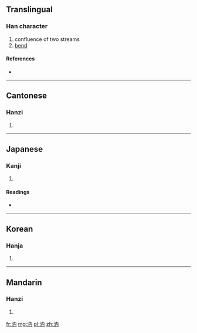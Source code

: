 ==Translingual==

===Han character===
{{Han char|rn=85|rad=水|as=04|sn=7|four=3412<sub>7</sub>|canj=水人月 (EOB)}}

# confluence of two streams
# [[bend]]

====References====
* {{Han ref|kx=0607.150|dkj=17157|dj=1001.020|hdz=31566.010|uh=6C6D|ud=27757|bh=CB55|bd=52053}}

----

==Cantonese==

===Hanzi===
{{yue-hanzi|jyut=|y=yeui6}}

# {{defn|Cantonese|sort=水04}}

----

==Japanese==

===Kanji===
{{ja-kanji|grade=|rs=水04}}

# {{defn|Japanese|sort=水04}}

====Readings====
* {{ja-readings|on=[[ぜい]] (zei), [[ねい]] (nei), [[ぜつ]] (zetsu), [[ねち]] (nechi)|kun=[[ながれる]] (nagareru), [[みぎわ]] (migiwa)}}

----

==Korean==

===Hanja===
{{ko-hanja|hangeul=예|eumhun=|rv=ye|mr=ye|y=yey}}

# {{defn|Korean|sort=水04}}

----

==Mandarin==

===Hanzi===
{{cmn-hanzi|pin=[[ruì]] ([[rui4]])|wg=jui<sup>4</sup>}}

# {{defn|Mandarin|sort=水04}}

[[fr:汭]]
[[mg:汭]]
[[pl:汭]]
[[zh:汭]]